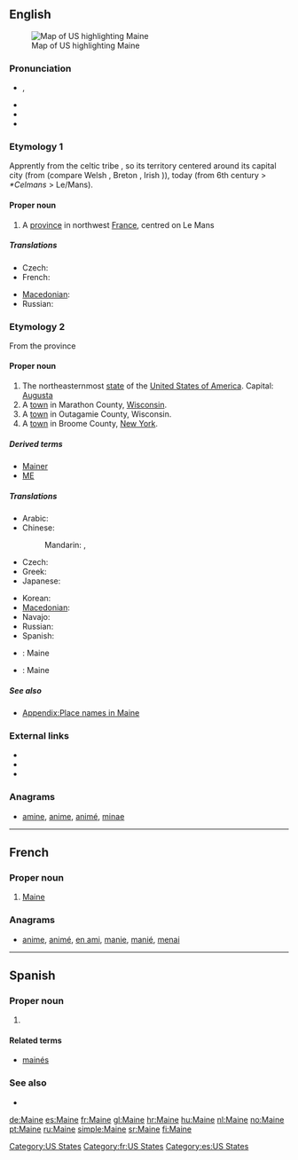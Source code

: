 {{wikipedia|dab=Maine (disambiguation)|Maine}}
{{also|maine}}
==English==
[[Image:Map of USA highlighting Maine.png|thumb|right|Map of US highlighting Maine]]

===Pronunciation===
* {{a|UK|US}} {{IPA|/meɪn/}}, {{SAMPA|/meIn/}}
* {{audio|en-us-Maine.ogg|Audio (US)}}
* {{rhymes|eɪn}}
* {{homophones|main|mane}}

===Etymology 1===
{{wikipedia|Maine (province)}}
Apprently from the celtic tribe {{term|aulerci cenomanni|lang=fr}}, so its territory centered around its capital city  {{term|Vindinon||white place|lang=fr}} (from {{etyl|cel}} {{term||vindo-|white}} (compare Welsh {{term|gwyn|lang=cy}}, Breton {{term|gwen|lang=br}}, Irish {{term|finn|lang=ga}})), today {{term|le Mans|lang=fr}} (from {{term|Cenomannis|lang=fro}} 6th century > ''*Celmans'' > Le/Mans).

====Proper noun====
{{en-proper noun}}

# A [[province]] in northwest [[France]], centred on Le Mans

=====Translations=====
{{trans-top|province in France}}
* Czech: {{t-|cs|Maine}}
* French: {{t+|fr|Maine}}
{{trans-mid}}
* [[Macedonian]]: {{t|mk|Мен|m|tr=Men}}
* Russian: {{t|ru|Мен|m|tr=Men}}
{{trans-bottom}}

===Etymology 2===
{{wikipedia|Maine|Maine (US state)}}
From the {{etyl|fr}} province

====Proper noun====
{{en-proper noun}}

# The northeasternmost [[state]] of the [[United States of America]]. Capital: [[Augusta]]
# A [[town]] in Marathon County, [[Wisconsin]].
# A [[town]] in Outagamie County, Wisconsin.
# A [[town]] in Broome County, [[New York]].

=====Derived terms=====
* [[Mainer]]
* [[ME]]

=====Translations=====
{{trans-top|US State}}
* Arabic: {{t-|ar|مين|m|tr=miin}}
* Chinese:
*: Mandarin: {{t-|cmn|緬因州|sc=Hani}}, {{t-|cmn|缅因州|tr=Miǎnyīn-zhōu|sc=Hani}}
* Czech: {{t-|cs|Maine}}
* Greek: {{t|el|Μέιν|tr=Méin}}
* Japanese: {{t-|ja|メイン州|tr=Mein-shū}}
{{trans-mid}}
* Korean: {{t|ko|메인 주|tr=Mein-chu|sc=Hang}}
* [[Macedonian]]: {{t|mk|Мејн|m|tr=Mejn}}
* Navajo: {{tø|nv|Méíin hahoodzo}}
* Russian: {{t-|ru|Мэн|m|tr=Men}}
* Spanish: {{t+|es|Maine}}
{{trans-bottom}}

{{checktrans-top}}
* {{ttbc|French}}: Maine {{f}}
{{trans-mid}}
* {{ttbc|Spanish}}: Maine
{{trans-bottom}}

=====See also=====
* [[Appendix:Place names in Maine]]

===External links===
* {{pedialite|Maine, Marathon County, Wisconsin}}
* {{pedialite|Maine, Outagamie County, Wisconsin}}
* {{pedialite|Maine, New York}}

===Anagrams===
* [[amine#English|amine]], [[anime#English|anime]], [[animé#English|animé]], [[minae#English|minae]]

[[Category:US States]]

----

==French==

===Proper noun===
{{infl|fr|proper noun}}

# [[Maine#English|Maine]]

===Anagrams===
* [[anime#French|anime]], [[animé#French|animé]], [[en ami#French|en ami]], [[manie#French|manie]], [[manié#French|manié]], [[menai#French|menai]]

[[Category:fr:US States]]

----

==Spanish==

===Proper noun===
{{es-proper noun}}

# {{l|en|Maine}}

====Related terms====
* [[mainés]]

===See also===
* {{pedialite|lang=es}}

[[Category:es:US States]]

[[de:Maine]]
[[es:Maine]]
[[fr:Maine]]
[[gl:Maine]]
[[hr:Maine]]
[[hu:Maine]]
[[nl:Maine]]
[[no:Maine]]
[[pt:Maine]]
[[ru:Maine]]
[[simple:Maine]]
[[sr:Maine]]
[[fi:Maine]]